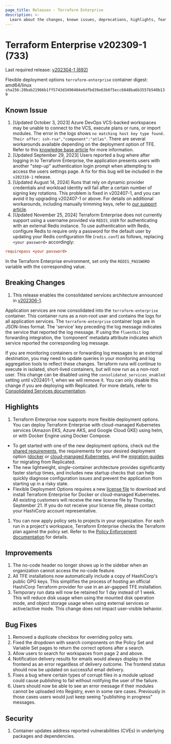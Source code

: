 ```yaml
---
page_title: Releases - Terraform Enterprise
description: >-
  Learn about the changes, known issues, deprecations, highlights, features, improvements, bug fixes, and security fixes for the v202309-1 (733) release.
---
```


# Terraform Enterprise v202309-1 (733)

Last required release: [v202304-1 (692)](/terraform/enterprise/releases/2023/v202304-1)

Flexible deployment options `terraform-enterprise` container digest: amd64/linux `sha256:20bab21966b1ff5743d3490404e6dfbd39e63b6f5ecc6848ba6b3557b540b139`

## Known Issue
1. [Updated October 3, 2023] Azure DevOps VCS-backed workspaces may be unable to connect to the VCS, execute plans or runs, or import modules. The error in the logs shows `no matching host key type found. Their offer: ssh-rsa","component":"atlas"`. There are several workarounds available depending on the deployment option of TFE. Refer to this [knowledge base article](https://support.hashicorp.com/hc/en-us/articles/21326572948243) for more information.
1. [Updated September 29, 2023] Users reported a bug where after logging in to Terraform Enterprise, the application presents users with another "step-up" authentication login prompt when attempting to access the users settings page. A fix for this bug will be included in the `v202310-1` release.
1. [Updated August 14, 2024] Runs that rely on dynamic provider credentials and workload identity will fail after a certain number of signing key rotations. This problem is fixed in v202407-1, and you can avoid it by upgrading v202407-1 or above. For details on additional workarounds, including manually trimming keys, refer to [our support article](https://support.hashicorp.com/hc/en-us/articles/31715716966419-Issue-with-OIDC-Vault-key-rotation-mechanism-to-incorrectly-identify-the-newest-signing-key).
2. [Updated November 25, 2024] Terraform Enterprise does not currently support using a username provided via `REDIS_USER` for authenticating with an external Redis instance.
To use authentication with Redis, configure Redis to require only a password for the default user by updating your Redis configuration file (`redis.conf`) as follows, replacing `<your password>` accordingly:
```redis.conf
requirepass <your password>
```
In the Terraform Enterprise environment, set only the `REDIS_PASSWORD` variable with the corresponding value.


## Breaking Changes
1. This release enables the consolidated services architecture announced in [v202306-1](/terraform/enterprise/releases/2023/v202306-1).

Application services are now consolidated into the `terraform-enterprise` container. This container runs as a non-root user and contains the logs for all application services. The `terraform-enterprise` container logs are in JSON-lines format. The 'service' key preceding the log message indicates the service that reported the log message. If using the `fluentbit` log forwarding integration, the ‘component’ metadata attribute indicates which service reported the corresponding log message.

If you are monitoring containers or forwarding log messages to an external destination, you may need to update queries in your monitoring and log aggregation tools to reflect these changes. Terraform runs will continue to execute in isolated, short-lived containers, but will now run as a non-root user. This change can be disabled using the `consolidated_services_enabled` setting until v202401-1, when we will remove it. You can only disable this change if you are deploying with Replicated. For more details, refer to [Consolidated Services documentation](/terraform/enterprise/v202309-1/replicated/administration/infrastructure/consolidated-services).

## Highlights
1. Terraform Enterprise now supports more flexible deployment options. You can deploy Terraform Enterprise with cloud-managed Kubernetes services (Amazon EKS, Azure AKS, and Google Cloud GKE) using helm, or with Docker Engine using Docker Compose.
  * To get started with one of the new deployment options, check out the [shared requirements](/terraform/enterprise/v202309-1/flexible-deployments/install/requirements), the requirements for your desired deployment option ([docker](/terraform/enterprise/v202309-1/flexible-deployments/install/docker/requirements) or [cloud-managed Kubernetes](/terraform/enterprise/v202309-1/flexible-deployments/install/kubernetes/requirements), and the [migration guides](/terraform/enterprise/v202309-1/replicated/replicated-migration) for migrating from Replicated.
  * The new lightweight, single-container architecture provides significantly faster startup times, and includes new startup checks that can help quickly diagnose configuration issues and prevent the application from starting up in a risky state.
  * Flexible Deployment Options requires a new [license file](/terraform/enterprise/v202309-1/flexible-deployments/install/requirements/license) to download and install Terraform Enterprise for Docker or cloud-managed Kubernetes. All existing customers will receive the new license file by Thursday, September 21. If you do not receive your license file, please contact your HashiCorp account representative.
1. You can now apply policy sets to projects in your organization. For each run in a project's workspace, Terraform Enterprise checks the Terraform plan against the policy set. Refer to the [Policy Enforcement documentation](/terraform/cloud-docs/policy-enforcement) for details.

## Improvements

1. The no-code header no longer shows up in the sidebar when an organization cannot access the no-code feature.
1. All TFE installations now automatically include a copy of HashiCorp's public GPG keys. This simplifies the process of hosting an official HashiCorp Terraform provider for use in an air-gapped TFE installation.
1. Temporary run data will now be retained for 1 day instead of 1 week. This will reduce disk usage when using the mounted disk operation mode, and object storage usage when using external services or active/active mode. This change does not impact user-visible behavior.

## Bug Fixes
1. Removed a duplicate checkbox for overriding policy sets.
1. Fixed the dropdown with search components on the Policy Set and Variable Set pages to return the correct options after a search.
1. Allow users to search for workspaces from page 2 and above.
1. Notification delivery results for emails would always display in the frontend as an error regardless of delivery outcome. The frontend status should now be updated on successful email delivery.
1. Fixes a bug where certain types of corrupt files in a module upload could cause publishing to fail without notifying the user of the failure.
1. Users should now be able to see an error message if their modules cannot be uploaded into Registry, even in some rare cases. Previously in those cases users would just keep seeing "publishing in progress" messages.

## Security
1. Container updates address reported vulnerabilities (CVEs) in underlying packages and dependencies.
